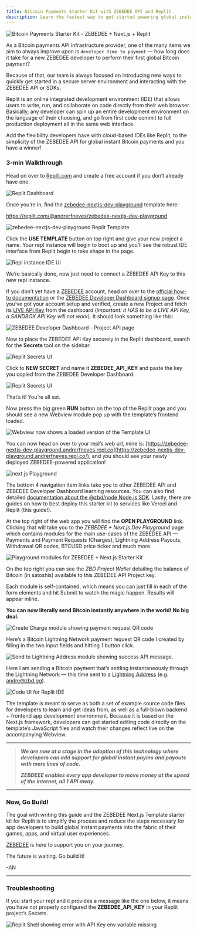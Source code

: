 ```yaml
---
title: Bitcoin Payments Starter Kit with ZEBEDEE API and Replit
description: Learn the fastest way to get started powering global instant payments through the Lightning Network — 1 API away from adding Bitcoin to the fabric of your games, apps, and systems.
---
```


<Frame caption="Bitcoin Payments Starter Kit - ZEBEDEE + Next.js + Replit">
  <img src="/img/docs/replit-quickstart/replit-header.jpeg" alt="Bitcoin Payments Starter Kit - ZEBEDEE + Next.js + Replit" />
</Frame>

As a Bitcoin payments API infrastructure provider, one of the many items we aim to always improve upon is `developer time to payment` — how long does it take for a new ZEBEDEE developer to perform their first global Bitcoin payment?

Because of that, our team is always focused on introducing new ways to quickly get started in a secure server environment and interacting with the ZEBEDEE API or SDKs.

Replit is an online integrated development environment (IDE) that allows users to write, run, and collaborate on code directly from their web browser. Basically, any developer can spin up an entire development environment on the language of their choosing, and go from first code commit to full production deployment all in the same web interface.

Add the flexibility developers have with cloud-based IDEs like Replit, to the simplicity of the ZEBEDEE API for global instant Bitcoin payments and you have a winner!

### 3-min Walkthrough
Head on over to [Replit.com](https://replit.com/) and create a free account if you don’t already have one.


<Frame caption="Replit Dashboard">
  <img src="/img/docs/replit-quickstart/replit-dashboard.png" alt="Replit Dashboard" />
</Frame>

Once you’re in, find the [zebedee-nextjs-dev-playground](https://replit.com/@andrerfneves/zebedee-nextjs-dev-playground?v=1) template here:

https://replit.com/@andrerfneves/zebedee-nextjs-dev-playground

<Frame caption="zebedee-nextjs-dev-playground Replit Template">
  <img src="/img/docs/replit-quickstart/replit-dev-playground.png" alt="zebedee-nextjs-dev-playground Replit Template" />
</Frame>

Click the **USE TEMPLATE** button on top right and give your new project a name. Your repl instance will begin to boot up and you’ll see the robust IDE interface from Replit begin to take shape in the page.

<Frame caption="Repl instance IDE UI">
  <img src="/img/docs/replit-quickstart/replit-ide.png" alt="Repl instance IDE UI" />
</Frame>

We’re basically done, now just need to connect a ZEBEDEE API Key to this new repl instance.

If you don’t yet have a [ZEBEDEE](https://dashboard.zebedee.io/) account, head on over to the [official how-to documentation](https://docs.zebedee.io/docs/dashboard/signup) or the [ZEBEDEE Developer Dashboard signup page](https://dashboard.zebedee.io/). Once you’ve got your account setup and verified, create a new Project and fetch its [LIVE API Key](https://docs.zebedee.io/docs/dashboard/projects/sandbox) from the dashboard (*important: it HAS to be a LIVE API Key, a SANDBOX API Key will not work*). It should look something like this:

<Frame caption="ZEBEDEE Developer Dashboard - Project API page">
  <img src="/img/docs/replit-quickstart/dev-dashboard.jpeg" alt="ZEBEDEE Developer Dashboard - Project API page" />
</Frame>

Now to place the ZEBEDEE API Key securely in the Replit dashboard, search for the **Secrets** tool on the sidebar:

<Frame caption="Replit Secrets UI">
  <img src="/img/docs/replit-quickstart/replit-secrets-ui.jpeg" alt="Replit Secrets UI" />
</Frame>

Click to **NEW SECRET** and name it **ZEBEDEE_API_KEY** and paste the key you copied from the ZEBEDEE Developer Dashboard.

<Frame caption="Replit Secrets UI">
  <img src="/img/docs/replit-quickstart/replit-secrets-ui-2.png" alt="Replit Secrets UI" />
</Frame>

That’s it! You’re all set.

Now press the big green **RUN** button on the top of the Replit page and you should see a new Webview module pop up with the template’s frontend loaded.

<Frame caption="Webview now shows a loaded version of the Template UI">
  <img src="/img/docs/replit-quickstart/webview.png" alt="Webview now shows a loaded version of the Template UI" />
</Frame>

You can now head on over to your repl’s web url, mine is: [https://zebedee-nextjs-dev-playground.andrerfneves.repl.co](https://zebedee-nextjs-dev-playground.andrerfneves.repl.co/), and you should see your newly deployed ZEBEDEE-powered application!

<Frame caption="next.js Playground">
  <img src="/img/docs/replit-quickstart/nextjs.png" alt="next.js Playground" />
</Frame>

The bottom 4 navigation item links take you to other ZEBEDEE API and ZEBEDEE Developer Dashboard learning resources. You can also find detailed [documentation about the @zbd/node Node.js SDK](https://zbd-node.dev.zebedee.cloud/). Lastly, there are guides on how to best deploy this starter kit to services like Vercel and Replit (this guide!).

At the top right of the web app you will find the **OPEN PLAYGROUND** link. Clicking that will take you to the *ZEBEDEE + Next.js Dev Playground* page which contains modules for the main use-cases of the ZEBEDEE API — Payments and Payment Requests (Charges), Lightning Address Payouts, Withdrawal QR codes, BTCUSD price ticker and much more.

<Frame caption="Playground modules for ZEBEDEE + Next.js Starter Kit">
  <img src="/img/docs/replit-quickstart/nextjs-playground.png" alt="Playground modules for ZEBEDEE + Next.js Starter Kit" />
</Frame>

On the top right you can see the *ZBD Project Wallet* detailing the balance of Bitcoin (in satoshis) available to this ZEBEDEE API Project key.

Each module is self-contained, which means you can just fill in each of the form elements and hit Submit to watch the magic happen. Results will appear inline.

**You can now literally send Bitcoin instantly anywhere in the world! No big deal.**

<Frame caption="Create Charge module showing payment request QR code">
  <img src="/img/docs/replit-quickstart/charge-module.jpeg" alt="Create Charge module showing payment request QR code" />
</Frame>

Here’s a Bitcoin Lightning Network payment request QR code I created by filling in the two input fields and hitting 1 button click.

<Frame caption="Send to Lightning Address module showing success API message.">
  <img src="/img/docs/replit-quickstart/send-module.png" alt="Send to Lightning Address module showing success API message." />
</Frame>

Here I am sending a Bitcoin payment that’s settling instantaneously through the Lightning Network — this time sent to a [Lightning Address](https://lightningaddress.com/) (e.g. andre@zbd.gg).

<Frame caption="Code UI for Replit IDE">
  <img src="/img/docs/replit-quickstart/replit-code-ui.jpeg" alt="Code UI for Replit IDE" />
</Frame>

The template is meant to serve as both a set of example source code files for developers to learn and get ideas from, as well as a full-blown backend + frontend app development environment. Because it is based on the Next.js framework, developers can get started editing code directly on the template’s JavaScript files and watch their changes reflect live on the accompanying Webview.

---
> **_We are now at a stage in the adoption of this technology where developers can add support for global instant payins and payouts with mere lines of code._**
> 
> **_ZEBDEEE enables every app developer to move money at the speed of the internet, all 1 API away._**
---
### Now, Go Build!

The goal with writing this guide and the ZEBEDEE Next.js Template starter kit for Replit is to simplify the process and reduce the steps necessary for app developers to build global instant payments into the fabric of their games, apps, and virtual user experiences.

[ZEBEDEE](https://zebedee.io/) is here to support you on your journey.

The future is waiting. Go build it!

-AN

---
### Troubleshooting

If you start your repl and it provides a message like the one below, it means you have not properly configured the **ZEBEDEE_API_KEY** in your Replit project’s Secrets.

<Frame caption="Replit Shell showing error with API Key env variable missing">
  <img src="/img/docs/replit-quickstart/replit-shell.png" alt="Replit Shell showing error with API Key env variable missing" />
</Frame>
